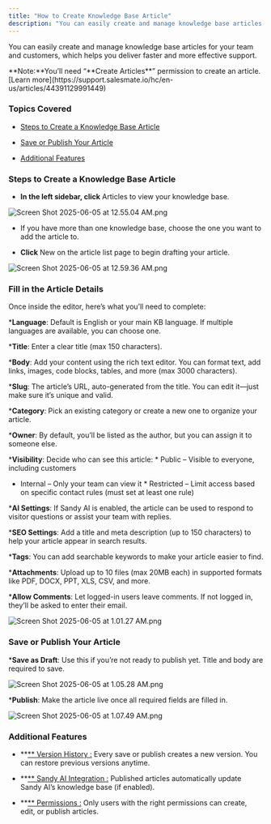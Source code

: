 ```yaml
---
title: "How to Create Knowledge Base Article"
description: "You can easily create and manage knowledge base articles for your team and customers, which helps you deliver faster and more effective support."
---
```


You can easily create and manage knowledge base articles for your team and customers, which helps you deliver faster and more effective support.

<Note>
**Note:**You’ll need “**Create Articles**” permission to create an article. [Learn more](https://support.salesmate.io/hc/en-us/articles/44391129991449)

</Note>

### Topics Covered

* [Steps to Create a Knowledge Base Article](https://support.salesmate.io/hc/en-us/articles/44524627800729-How-to-Create-Knowledge-Base-Article#h_01JRYNER2VX4JKG05XK0HM0Z2E)

* [Save or Publish Your Article](https://support.salesmate.io/hc/en-us/articles/44524627800729-How-to-Create-Knowledge-Base-Article#h_01JRYNER2WBQK9H0T3SV71A7XE)

* [Additional Features](https://support.salesmate.io/hc/en-us/articles/44524627800729-How-to-Create-Knowledge-Base-Article#h_01JRYNER2WNX1BF6XT177QJ0J7)

### Steps to Create a Knowledge Base Article

* **In the left sidebar, click** Articles to view your knowledge base.

![Screen Shot 2025-06-05 at 12.55.04 AM.png](./images/Screen-Shot-2025-06-05-at-12.55.04-AM.png)

* If you have more than one knowledge base, choose the one you want to add the article to.

* **Click** New on the article list page to begin drafting your article.

![Screen Shot 2025-06-05 at 12.59.36 AM.png](./images/Screen-Shot-2025-06-05-at-12.59.36-AM.png)

### Fill in the Article Details

Once inside the editor, here’s what you’ll need to complete:

***Language**: Default is English or your main KB language. If multiple languages are available, you can choose one.

***Title**: Enter a clear title (max 150 characters).

***Body**: Add your content using the rich text editor. You can format text, add links, images, code blocks, tables, and more (max 3000 characters).

***Slug**: The article’s URL, auto-generated from the title. You can edit it—just make sure it’s unique and valid.

***Category**: Pick an existing category or create a new one to organize your article.

***Owner**: By default, you’ll be listed as the author, but you can assign it to someone else.

***Visibility**: Decide who can see this article: * Public – Visible to everyone, including customers

* Internal – Only your team can view it * Restricted – Limit access based on specific contact rules (must set at least one rule)

***AI Settings**: If Sandy AI is enabled, the article can be used to respond to visitor questions or assist your team with replies.

***SEO Settings**: Add a title and meta description (up to 150 characters) to help your article appear in search results.

***Tags**: You can add searchable keywords to make your article easier to find.

***Attachments**: Upload up to 10 files (max 20MB each) in supported formats like PDF, DOCX, PPT, XLS, CSV, and more.

***Allow Comments**: Let logged-in users leave comments. If not logged in, they’ll be asked to enter their email.

![Screen Shot 2025-06-05 at 1.01.27 AM.png](./images/Screen-Shot-2025-06-05-at-1.01.27-AM.png)

### Save or Publish Your Article

***Save as Draft**: Use this if you’re not ready to publish yet. Title and body are required to save.

![Screen Shot 2025-06-05 at 1.05.28 AM.png](./images/Screen-Shot-2025-06-05-at-1.05.28-AM.png)

***Publish**: Make the article live once all required fields are filled in.

![Screen Shot 2025-06-05 at 1.07.49 AM.png](./images/Screen-Shot-2025-06-05-at-1.07.49-AM.png)

### Additional Features

* **[** Version History :](https://support.salesmate.io/hc/en-us/articles/44524731580441) Every save or publish creates a new version. You can restore previous versions anytime.

* **[** Sandy AI Integration :](https://support.salesmate.io/hc/en-us/articles/44634358977945) Published articles automatically update Sandy AI’s knowledge base (if enabled).

* **[** Permissions :](https://support.salesmate.io/hc/en-us/articles/44391129991449) Only users with the right permissions can create, edit, or publish articles.
